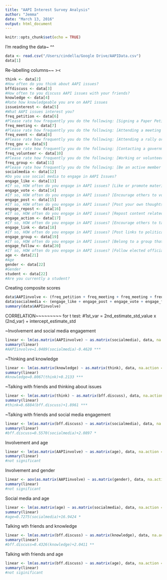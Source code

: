 ```yaml
---
title: "AAPI Interest Survey Analysis"
author: "Jemma"
date: "March 13, 2016"
output: html_document
---
```


```r
knitr::opts_chunk$set(echo = TRUE)
```

I'm reading the data~ ^^
```r
data <- read.csv("/Users/cindella/Google Drive/AAPIData.csv")
data[1]
```

Re-labelling columns~~ ><
```r
think <- data[2]
#How often do you think about AAPI issues?
bffdiscuss <- data[3]
#How often to you discuss AAPI issues with your friends?
knowledge <- data[4]
#Rate how knowledgeable you are on AAPI issues
issueinterest <- data[5]
#What AAPI issues interest you?
freq_petition <- data[6]
#Please rate how frequently you do the following: [Signing a Paper Petition on an AAPI-related Issue]
freq_meeting <- data[7]
#Please rate how frequently you do the following: [Attending a meeting on AAPI-related issue]
freq_event <- data[8]
#Please rate how frequently you do the following: [Attending a rally or speech on AAPI-related issues]
freq_gov <- data[9]
#Please rate how frequently you do the following: [Contacting a government official regarding AAPI-related issues]
freq_volunteer <- data[10]
#Please rate how frequently you do the following: [Working or volunteering for AAPI-related causes]
freq_group <- data[11]
#Please rate how frequently you do the following: [Be an active member of a group that advocates for AAPI-related changes in policies]
socialmedia <- data[12]
#Do you use social media to engage in AAPI Issues?
engage_like <- data[13]
#If so, HOW often do you engage in AAPI issues? [Like or promote material related to AAPI issues]
engage_vote <- data[14]
#If so, HOW often do you engage in AAPI issues? [Encourage others to vote on a AAPI social/politcal issue]
engage_post <- data[15]
#If so, HOW often do you engage in AAPI issues? [Post your own thoughts/comments on AAPI issues]
engage_repost <- data[16]
#If so, HOW often do you engage in AAPI issues? [Repost content related to AAPI issues]
engage_action <- data[17]
#If so, HOW often do you engage in AAPI issues? [Encourage others to take action on AAPI issues that are important to you]
engage_link <- data[18]
#If so, HOW often do you engage in AAPI issues? [Post links to political stories/articles for others to read]
engage_group <- data[19]
#If so, HOW often do you engage in AAPI issues? [Belong to a group that is related to AAPI political/social issues or working to advance a cause]
engage_follow <- data[20]
#If so, HOW often do you engage in AAPI issues? [Follow elected officials, candidates for office and/or other public figures]
age <- data[21]
#Age
gender <- data[22]
#Gender
student <- data[22]
#Are you currently a student?
```

Creating composite scores
```r
data$AAPIinvolve <- (freq_petition + freq_meeting + freq_meeting + freq_event + freq_gov + freq_volunteer + freq_group)/6
data$socialmedia <- (engage_like + engage_post + engage_vote + engage_follow + engage_action + engage_repost + engage_group + engage_link)/8
summary(data$AAPIinvolve)
```


CORRELATION~~~~~~~~~
for t test: #1st_var = 2nd_estimate_std_value x (2nd_var) + intercept_estimate_std


~Involvement and social media engagement
```r
linear <- lm(as.matrix(AAPIinvolve) ~ as.matrix(socialmedia), data, na.action = na.exclude)
summary(linear)
#AAPIinvolve=1.0489(socialmedia)-0.4620 ***
```

~Thinking and knowledge 
```r
linear <- lm(as.matrix(knowledge) ~ as.matrix(think), data, na.action = na.exclude)
summary(linear)
#knowledge=0.8067(think)+0.2133 ***
```

~Talking with friends and thinking about issues
```r
linear <- lm(as.matrix(think) ~ as.matrix(bff.discuss), data, na.action = na.exclude)
summary(linear)
#think=0.6884(bff.discuss)+1.8961 ***
```

~Talking with friends and social media engagement
```r
linear <- lm(as.matrix(bff.discuss) ~ as.matrix(socialmedia), data, na.action = na.exclude)
summary(linear)
#bff.discuss=0.5570(socialmedia)+2.0897 *
```

Involvement and age 
```r
linear <- lm(as.matrix(AAPIinvolve) ~ as.matrix(age), data, na.action = na.exclude)
summary(linear)
#not significant
```

Involvement and gender 
```r
linear <- aov(as.matrix(AAPIinvolve) ~ as.matrix(gender), data, na.action = na.exclude)
summary(linear)
#not significant 
```

Social media and age
```r
linear <- lm(as.matrix(age) ~ as.matrix(socialmedia), data, na.action = na.exclude)
summary(linear)
#age=0.7275(socialmedia)+16.9424 *
```

Talking wth friends and knowledge
```r
linear <- lm(as.matrix(bff.discuss) ~ as.matrix(knowledge), data, na.action = na.exclude)
summary(linear)
#bff.discuss=0.4326(knowledge)+2.0411 **
```

Talking with friends and age
```r
linear <- lm(as.matrix(bff.discuss) ~ as.matrix(age), data, na.action = na.exclude)
summary(linear)
#not siginificant
```

